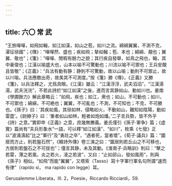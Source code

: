 ```yaml
---
---
---
```

title: 六〇 常 武
---




“王旅嘽嘽，如飛如翰，如江如漢，如山之苞，如川之流。綿綿翼翼，不測不克，濯征徐國”；《傳》：“嘽嘽然、盛也；疾如飛；摯如翰；苞、本也；綿綿、靚也；翼翼、敬也”；《箋》：“嘽嘽、閒暇有餘力之貌；其行疾自發舉，如鳥之飛也，翰，其中豪俊也；江漢以喻盛大也，山本以喻不可驚動也；川流以喻不可禦也；王兵安靚且皆敬”；《正義》：“兵法有動有静：静則不可驚動，故以山喻；動則不可禦止，故以川喻。兵法應敵出奇，故美其不可測度。”按《箋》勝《傳》，《正義》又勝《箋》，以兵法釋之，尤爲具眼。《江漢》雖云：“江漢浮浮，武夫滔滔”，“江漢湯湯，武夫洸洸”，不若此詩於“如江如漢”之後，進而言其静如山、動如川也。姜南《學圃餘力》解此章略云：“如飛，疾也；如江，衆也；如山，不可動也；如川，不可禦也；綿綿，不可絶也；翼翼，不可亂也；不測，不可知也；不克，不可勝也。《孫子》曰：‘其疾如風，其徐如林，侵略如火，不動如山，難知如陰陽，動如雷霆’。《尉繚子》曰：‘重者如山如林，輕者如炮如燔。’二子言兵勢，皆不外乎《詩》之意。”實即申《正義》之意，庶幾無賸義。姜氏僅引《孫子·軍争》篇；《虚實》篇尚有“夫兵形象水”一語，可以釋“如江如漢”、“如川”，枚乘《七發》正以“波涌濤起”比之“軍行”及“勇壯之卒”，“遇者死，當者壞”。《荀子·議兵》篇：“圜居而方止，則若盤石然”，《韓詩外傳》卷三演之曰：“圜居則若丘山之不可移也，方居則若盤石之不可拔也”；僅言其静，未及其動。《淮南子·兵略訓》則曰：“擊之若雷，薄之若風，炎之若火，凌之若波”，又曰：“止如邱山，發如風雨”，則與《孫子》相似。“如飛”而能“翼翼”，又塔索（Tasso）寫十字軍行軍名句所謂“速而有律”（rapido sì， ma rapido con legge）耳。

Gerusalemme Liberata，III. 2，Poesie，Riccardo Ricciardi，59.